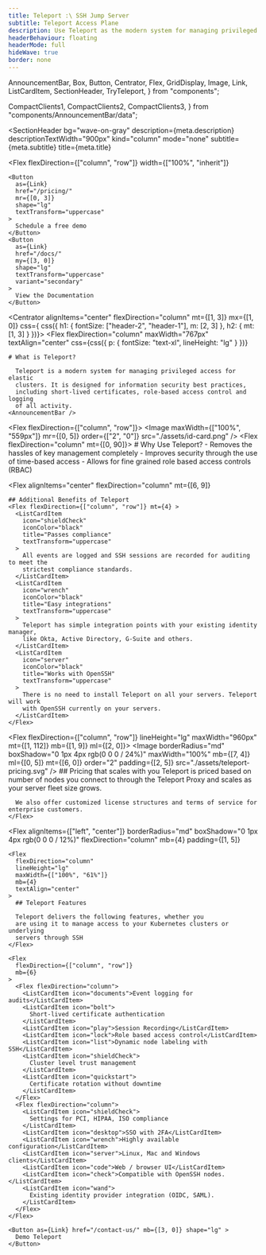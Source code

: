 ```yaml
---
title: Teleport :\ SSH Jump Server
subtitle: Teleport Access Plane
description: Use Teleport as the modern system for managing privileged access to elastic server clusters.
headerBehaviour: floating
headerMode: full
hideWave: true
border: none
---
```



  AnnouncementBar,
  Box,
  Button,
  Centrator,
  Flex,
  GridDisplay,
  Image,
  Link,
  ListCardItem,
  SectionHeader,
  TryTeleport,
} from "components";

  CompactClients1,
  CompactClients2,
  CompactClients3,
} from "components/AnnouncementBar/data";


<SectionHeader
  bg="wave-on-gray"
  description={meta.description}
  descriptionTextWidth="900px"
  kind="column"
  mode="none"
  subtitle={meta.subtitle}
  title={meta.title}
>
  <Flex
    flexDirection={["column", "row"]}
    width={["100%", "inherit"]}
  >
    <Button
      as={Link}
      href="/pricing/"
      mr={[0, 3]}
      shape="lg"
      textTransform="uppercase"
    >
      Schedule a free demo
    </Button>
    <Button
      as={Link}
      href="/docs/"
      my={[3, 0]}
      shape="lg"
      textTransform="uppercase"
      variant="secondary"
    >
      View the Documentation
    </Button>
  </Flex>
</SectionHeader>

<Centrator alignItems="center" flexDirection="column" mt={[1, 3]} mx={[1, 0]}  css={
  css({
      h1: { fontSize: ["header-2", "header-1"], m: [2, 3] },
      h2: { mt: [1, 3] }
    })}>
  <Flex
    flexDirection="column"
    maxWidth="767px"
    textAlign="center"
    css={css({
      p: { fontSize: "text-xl", lineHeight: "lg" }
    })}
  >
    # What is Teleport?

      Teleport is a modern system for managing privileged access for elastic
      clusters. It is designed for information security best practices,
      including short-lived certificates, role-based access control and logging
      of all activity.
    <AnnouncementBar />
  </Flex>

  <Flex flexDirection={["column", "row"]}>
    <Image
      maxWidth={["100%", "559px"]}
      mr={[0, 5]}
      order={["2", "0"]}
      src="./assets/id-card.png"
    />
    <Flex flexDirection="column" mt={[0, 90]}>
      # Why Use Teleport? 
      - Removes the hassles of key management completely 
      - Improves security through the use of time-based access 
      - Allows for fine grained role based access controls (RBAC)
    </Flex>
  </Flex>

  <Flex
    alignItems="center"
    flexDirection="column"
    mt={[6, 9]}
  >
    ## Additional Benefits of Teleport
    <Flex flexDirection={["column", "row"]} mt={4} >
      <ListCardItem
        icon="shieldCheck"
        iconColor="black"
        title="Passes compliance"
        textTransform="uppercase"
      >
        All events are logged and SSH sessions are recorded for auditing to meet the
        strictest compliance standards.
      </ListCardItem>
      <ListCardItem
        icon="wrench"
        iconColor="black"
        title="Easy integrations"
        textTransform="uppercase"
      >
        Teleport has simple integration points with your existing identity manager,
        like Okta, Active Directory, G-Suite and others.
      </ListCardItem>
      <ListCardItem
        icon="server"
        iconColor="black"
        title="Works with OpenSSH"
        textTransform="uppercase"
      >
        There is no need to install Teleport on all your servers. Teleport will work
        with OpenSSH currently on your servers.
      </ListCardItem>
    </Flex>
  </Flex>

  <Flex flexDirection={["column", "row"]} lineHeight="lg" maxWidth="960px" mt={[1, 112]} mb={[1, 9]} ml={[2, 0]}>
    <Image
      borderRadius="md"
      boxShadow="0 1px 4px rgb(0 0 0 / 24%)"
      maxWidth="100%"
      mb={[7, 4]}
      ml={[0, 5]}
      mt={[6, 0]}
      order="2"
      padding={[2, 5]}
      src="./assets/teleport-pricing.svg"
    />
    <Flex flexDirection="column">
    ## Pricing that scales with you
      Teleport is priced based on number of nodes you connect to through the
      Teleport Proxy and scales as your server fleet size grows.

      We also offer customized license structures and terms of service for enterprise customers.
    </Flex>
  </Flex>
  
  <Flex
    alignItems={["left", "center"]}
    borderRadius="md"
    boxShadow="0 1px 4px rgb(0 0 0 / 12%)"
    flexDirection="column"
    mb={4}
    padding={[1, 5]}
  >
    <Flex
      flexDirection="column"
      lineHeight="lg"
      maxWidth={["100%", "61%"]}
      mb={4}
      textAlign="center"
    >
      ## Teleport Features 
      
      Teleport delivers the following features, whether you
      are using it to manage access to your Kubernetes clusters or underlying
      servers through SSH
    </Flex>

    <Flex
      flexDirection={["column", "row"]}
      mb={6}
    >
      <Flex flexDirection="column">
        <ListCardItem icon="documents">Event logging for audits</ListCardItem>
        <ListCardItem icon="bolt">
          Short-lived certificate authentication
        </ListCardItem>
        <ListCardItem icon="play">Session Recording</ListCardItem>
        <ListCardItem icon="lock">Role based access control</ListCardItem>
        <ListCardItem icon="list">Dynamic node labeling with SSH</ListCardItem>
        <ListCardItem icon="shieldCheck">
          Cluster level trust management
        </ListCardItem>
        <ListCardItem icon="quickstart">
          Certificate rotation without downtime
        </ListCardItem>
      </Flex>
      <Flex flexDirection="column">
        <ListCardItem icon="shieldCheck">
          Settings for PCI, HIPAA, ISO compliance
        </ListCardItem>
        <ListCardItem icon="desktop">SSO with 2FA</ListCardItem>
        <ListCardItem icon="wrench">Highly available configuration</ListCardItem>
        <ListCardItem icon="server">Linux, Mac and Windows clients</ListCardItem>
        <ListCardItem icon="code">Web / browser UI</ListCardItem>
        <ListCardItem icon="check">Compatible with OpenSSH nodes.</ListCardItem>
        <ListCardItem icon="wand">
          Existing identity provider integration (OIDC, SAML).
        </ListCardItem>
      </Flex>
    </Flex>

    <Button as={Link} href="/contact-us/" mb={[3, 0]} shape="lg" >
      Demo Teleport
    </Button>
  </Flex>

  <GridDisplay bg="waveLight" cardStyle="productCard">
    <ProductCard
      src="../../sharedAssets/images/server.svg"
      description="For SSH servers behind NAT in multiple environments."
      href="/ssh-server-access/"
      title="Server Access"
    />
    <ProductCard
      src="../../sharedAssets/images/kubernetes.svg"
      description="For Kubernetes clusters behind NAT in multiple environments."
      href="/kubernetes-access/"
      title="Kubernetes Access"
    />
    <ProductCard
      src="../../sharedAssets/images/application.svg"
      description="For web applications behind NAT in multiple environments."
      href="/application-access/"
      title="Application Access"
    />
    <ProductCard
      src="../../sharedAssets/images/database.svg"
      description="For databases behind NAT in multiple environments."
      href="/database-access/"
      title="Database Access"
    />
    <ProductCard 
      title="Desktop Access" 
      src="../../sharedAssets/images/desktop.svg" 
      href="/desktop-access" 
      description="For Windows servers & desktops in multiple environments."/>
  </GridDisplay>

  <Box pt={5} pb={100}>
    <AnnouncementBar
      rows={[CompactClients1, CompactClients2, CompactClients3]}
      caseStudy
      title
    />
  </Box>
</Centrator>
<TryTeleport />

